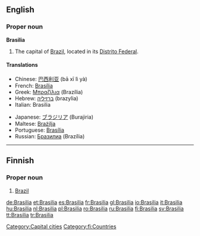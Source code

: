 {{wikipedia}}
==English==

===Proper noun===
'''Brasilia'''

# The capital of [[Brazil]], located in its [[Distrito Federal]].

====Translations====
{{top}}
*Chinese: [[巴西利亚]] (bā xī lì yà)
*French: [[Brasília]]
*Greek: [[Μπραζίλια]] (Brazília) {{f}}
*Hebrew: [[ברזיליה]] (brazylia)
*Italian: Brasilia
{{mid}}
*Japanese: [[ブラジリア]] (Burajiria)
*Maltese: [[Brażilja]]
*Portuguese: [[Brasília]]
*Russian: [[Бразилиа]] (Brazília) {{f}}
{{bottom}}

[[Category:Capital cities]]

----

==Finnish==
{{wikipedia|lang=fi}}

===Proper noun===
{{fi-noun|proper=true|Brasili|type=kulkija}}

# [[Brazil]]

[[Category:fi:Countries]]

[[de:Brasilia]]
[[et:Brasilia]]
[[es:Brasilia]]
[[fr:Brasilia]]
[[gl:Brasilia]]
[[io:Brasilia]]
[[it:Brasilia]]
[[hu:Brasilia]]
[[nl:Brasilia]]
[[pl:Brasilia]]
[[ro:Brasilia]]
[[ru:Brasilia]]
[[fi:Brasilia]]
[[sv:Brasilia]]
[[tt:Brasilia]]
[[tr:Brasilia]]